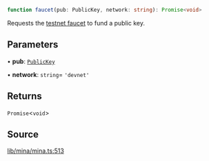 ```ts
function faucet(pub: PublicKey, network: string): Promise<void>
```

Requests the [testnet faucet](https://faucet.minaprotocol.com/api/v1/faucet) to fund a public key.

## Parameters

• **pub**: [`PublicKey`](../../../classes/PublicKey.mdx)

• **network**: `string`= `'devnet'`

## Returns

`Promise`\<`void`\>

## Source

[lib/mina/mina.ts:513](https://github.com/o1-labs/o1js/blob/1ed4125b454628ef1e3e4d32dd416718a59702b8/src/lib/mina/mina.ts#L513)
